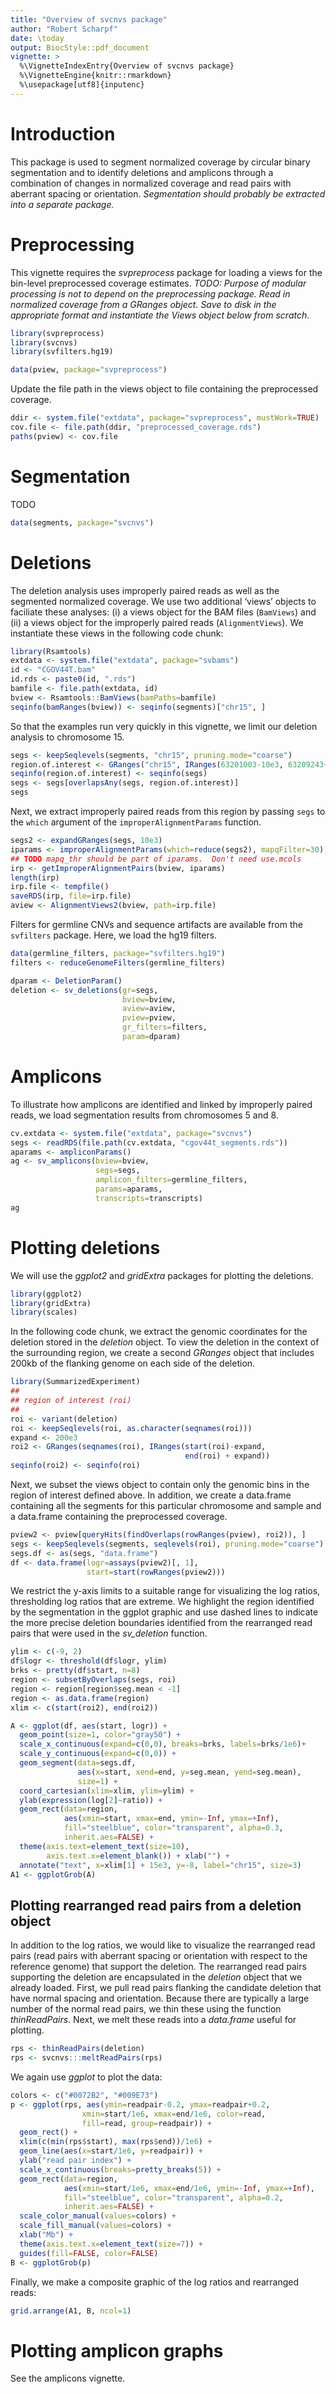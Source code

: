 ```yaml
---
title: "Overview of svcnvs package"
author: "Robert Scharpf"
date: \today
output: BiocStyle::pdf_document
vignette: >
  %\VignetteIndexEntry{Overview of svcnvs package}
  %\VignetteEngine{knitr::rmarkdown}
  %\usepackage[utf8]{inputenc} 
---
```


# Introduction

This package is used to segment normalized coverage by circular binary
segmentation and to identify deletions and amplicons through a combination of
changes in normalized coverage and read pairs with aberrant spacing or
orientation. *Segmentation should probably be extracted into a separate package.*

# Preprocessing

This vignette requires the *svpreprocess* package for loading a views for the
bin-level preprocessed coverage estimates. *TODO: Purpose of modular processing
is not to depend on the preprocessing package. Read in normalized coverage from
a GRanges object. Save to disk in the appropriate format and instantiate the
Views object below from scratch*.

```r
library(svpreprocess)
library(svcnvs)
library(svfilters.hg19)
```

```r
data(pview, package="svpreprocess")
```

Update the file path in the views object to file containing the preprocessed coverage.

```r
ddir <- system.file("extdata", package="svpreprocess", mustWork=TRUE)
cov.file <- file.path(ddir, "preprocessed_coverage.rds")
paths(pview) <- cov.file
```

# Segmentation

TODO

```r
data(segments, package="svcnvs")
```

# Deletions

The deletion analysis uses improperly paired reads as well as the segmented
normalized coverage. We use two additional 'views' objects to faciliate these
analyses: (i) a views object for the BAM files (`BamViews`) and (ii) a views
object for the improperly paired reads (`AlignmentViews`). We instantiate these
views in the following code chunk:

```r
library(Rsamtools)
extdata <- system.file("extdata", package="svbams")
id <- "CGOV44T.bam"
id.rds <- paste0(id, ".rds")
bamfile <- file.path(extdata, id)
bview <- Rsamtools::BamViews(bamPaths=bamfile)
seqinfo(bamRanges(bview)) <- seqinfo(segments)["chr15", ]
```

So that the examples run very quickly in this vignette, we limit our deletion
analysis to chromosome 15. 

```r
segs <- keepSeqlevels(segments, "chr15", pruning.mode="coarse")
region.of.interest <- GRanges("chr15", IRanges(63201003-10e3, 63209243+10e3))
seqinfo(region.of.interest) <- seqinfo(segs)
segs <- segs[overlapsAny(segs, region.of.interest)]
segs
```

Next, we extract improperly paired reads from this region by passing `segs` to
the `which` argument of the `improperAlignmentParams` function.

```r
segs2 <- expandGRanges(segs, 10e3)
iparams <- improperAlignmentParams(which=reduce(segs2), mapqFilter=30)
## TODO mapq_thr should be part of iparams.  Don't need use.mcols
irp <- getImproperAlignmentPairs(bview, iparams)
length(irp)
irp.file <- tempfile()
saveRDS(irp, file=irp.file)
aview <- AlignmentViews2(bview, path=irp.file)
```

Filters for germline CNVs and sequence artifacts are available from the
`svfilters` package. Here, we load the hg19 filters.

```r
data(germline_filters, package="svfilters.hg19")
filters <- reduceGenomeFilters(germline_filters)
```


```r
dparam <- DeletionParam()
deletion <- sv_deletions(gr=segs,
                         bview=bview,
                         aview=aview,
                         pview=pview,
                         gr_filters=filters,
                         param=dparam)
```

# Amplicons

To illustrate how amplicons are identified and linked by improperly paired
reads, we load segmentation results from chromosomes 5 and 8.

```r
cv.extdata <- system.file("extdata", package="svcnvs")
segs <- readRDS(file.path(cv.extdata, "cgov44t_segments.rds"))
aparams <- ampliconParams()
ag <- sv_amplicons(bview=bview,
                   segs=segs,
                   amplicon_filters=germline_filters,
                   params=aparams,
                   transcripts=transcripts)
ag
```

# Plotting deletions

We will use the *ggplot2* and *gridExtra* packages for plotting the deletions.

```r
library(ggplot2)
library(gridExtra)
library(scales)
```

In the following code chunk, we extract the genomic coordinates for the deletion
stored in the *deletion* object. To view the deletion in the context of the
surrounding region, we create a second *GRanges* object that includes 200kb of
the flanking genome on each side of the deletion.

```r
library(SummarizedExperiment)
##
## region of interest (roi)
##
roi <- variant(deletion)
roi <- keepSeqlevels(roi, as.character(seqnames(roi)))
expand <- 200e3
roi2 <- GRanges(seqnames(roi), IRanges(start(roi)-expand,
                                       end(roi) + expand))
seqinfo(roi2) <- seqinfo(roi)
```

Next, we subset the views object to contain only the genomic bins in the region
of interest defined above. In addition, we create a data.frame containing all
the segments for this particular chromosome and sample and a data.frame
containing the preprocessed coverage.

```r
pview2 <- pview[queryHits(findOverlaps(rowRanges(pview), roi2)), ]
segs <- keepSeqlevels(segments, seqlevels(roi), pruning.mode="coarse")
segs.df <- as(segs, "data.frame")
df <- data.frame(logr=assays(pview2)[, 1],
                 start=start(rowRanges(pview2)))
```

We restrict the y-axis limits to a suitable range for visualizing the log
ratios, thresholding log ratios that are extreme. We highlight the region
identified by the segmentation in the ggplot graphic and use dashed lines to
indicate the more precise deletion boundaries identified from the rearranged
read pairs that were used in the *sv_deletion* function. 

```r
ylim <- c(-9, 2)
df$logr <- threshold(df$logr, ylim)
brks <- pretty(df$start, n=8)
region <- subsetByOverlaps(segs, roi)
region <- region[region$seg.mean < -1]
region <- as.data.frame(region)
xlim <- c(start(roi2), end(roi2))

A <- ggplot(df, aes(start, logr)) +
  geom_point(size=1, color="gray50") +
  scale_x_continuous(expand=c(0,0), breaks=brks, labels=brks/1e6)+
  scale_y_continuous(expand=c(0,0)) +
  geom_segment(data=segs.df,
               aes(x=start, xend=end, y=seg.mean, yend=seg.mean),
               size=1) +
  coord_cartesian(xlim=xlim, ylim=ylim) +
  ylab(expression(log[2]~ratio)) +
  geom_rect(data=region,
            aes(xmin=start, xmax=end, ymin=-Inf, ymax=+Inf),
            fill="steelblue", color="transparent", alpha=0.3,
            inherit.aes=FALSE) +
  theme(axis.text=element_text(size=10),
        axis.text.x=element_blank()) + xlab("") +
  annotate("text", x=xlim[1] + 15e3, y=-8, label="chr15", size=3)
A1 <- ggplotGrob(A)
```

## Plotting rearranged read pairs from a deletion object

In addition to the log ratios, we would like to visualize the rearranged read
pairs (read pairs with aberrant spacing or orientation with respect to the
reference genome) that support the deletion. The rearranged read pairs
supporting the deletion are encapsulated in the *deletion* object that we
already loaded. First, we pull read pairs flanking the candidate deletion that
have normal spacing and orientation. Because there are typically a large number
of the normal read pairs, we thin these using the function *thinReadPairs*.
Next, we melt these reads into a *data.frame* useful for plotting.

```r
rps <- thinReadPairs(deletion)
rps <- svcnvs:::meltReadPairs(rps)
```

We again use *ggplot* to plot the data:

```r
colors <- c("#0072B2", "#009E73")
p <- ggplot(rps, aes(ymin=readpair-0.2, ymax=readpair+0.2,
                xmin=start/1e6, xmax=end/1e6, color=read,
                fill=read, group=readpair)) +
  geom_rect() +
  xlim(c(min(rps$start), max(rps$end))/1e6) +
  geom_line(aes(x=start/1e6, y=readpair)) +
  ylab("read pair index") +
  scale_x_continuous(breaks=pretty_breaks(5)) +
  geom_rect(data=region,
            aes(xmin=start/1e6, xmax=end/1e6, ymin=-Inf, ymax=+Inf),
            fill="steelblue", color="transparent", alpha=0.2,
            inherit.aes=FALSE) +
  scale_color_manual(values=colors) +
  scale_fill_manual(values=colors) + 
  xlab("Mb") +
  theme(axis.text.x=element_text(size=7)) +
  guides(fill=FALSE, color=FALSE)
B <- ggplotGrob(p)
```


Finally, we make a composite graphic of the log ratios and rearranged reads:

```r
grid.arrange(A1, B, ncol=1)
```

# Plotting amplicon graphs

See the amplicons vignette.



